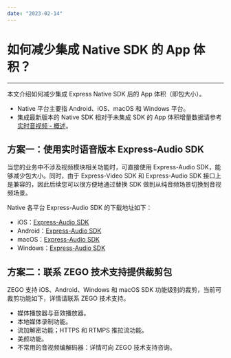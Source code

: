```yaml
---
date: "2023-02-14"
---
```

# 如何减少集成 Native SDK 的 App 体积？

- - -

本文介绍如何减少集成 Express Native SDK 后的 App 体积（即包大小）。

<Note title="说明">



- Native 平台主要指 Android、iOS、macOS 和 Windows 平台。
- 集成最新版本的 Native SDK 相对于未集成 SDK 的 App 体积增量数据请参考 [实时音视频 - 概述](/real-time-video-android-java/introduction/overview)。

</Note>





## 方案一：使用实时语音版本 Express-Audio SDK

当您的业务中不涉及视频模块相关功能时，可直接使用 Express-Audio SDK，能够减少包大小。同时，由于 Express-Video SDK 和 Express-Audio SDK 接口上是兼容的，因此后续您可以很方便地通过替换 SDK 做到从纯音频场景切换到音视频场景。

<Note title="说明">



Native 各平台 Express-Audio SDK 的下载地址如下：
- iOS：[Express-Audio SDK](/real-time-voice-ios/client-sdk/download-sdk)
- Android：[Express-Audio SDK](/real-time-voice-android/client-sdk/download-sdk)
- macOS：[Express-Audio SDK](/real-time-voice-macos/client-sdk/download-sdk)
- Windows：[Express-Audio SDK](/real-time-voice-windows/client-sdk/download-sdk)

</Note>





## 方案二：联系 ZEGO 技术支持提供裁剪包

ZEGO 支持 iOS、Android、Windows 和 macOS SDK 功能级别的裁剪，当前可裁剪功能如下，详情请联系 ZEGO 技术支持。

- 媒体播放器与音效播放器。
- 本地媒体录制功能。
- 流加解密功能；HTTPS 和 RTMPS 推拉流功能。
- 美颜功能。
- 不常用的音视频编解码器：详情可向 ZEGO 技术支持咨询。
